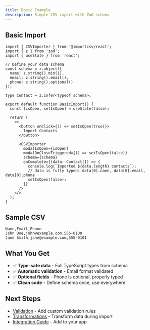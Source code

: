 ```yaml
---
title: Basic Example
description: Simple CSV import with Zod schema
---
```


## Basic Import

```tsx
import { CSVImporter } from '@importcsv/react';
import { z } from 'zod';
import { useState } from 'react';

// Define your data schema
const schema = z.object({
  name: z.string().min(1),
  email: z.string().email(),
  phone: z.string().optional()
});

type Contact = z.infer<typeof schema>;

export default function BasicImport() {
  const [isOpen, setIsOpen] = useState(false);

  return (
    <>
      <button onClick={() => setIsOpen(true)}>
        Import Contacts
      </button>

      <CSVImporter
        modalIsOpen={isOpen}
        modalOnCloseTriggered={() => setIsOpen(false)}
        schema={schema}
        onComplete={(data: Contact[]) => {
          console.log(`Imported ${data.length} contacts`);
          // data is fully typed: data[0].name, data[0].email, data[0].phone
          setIsOpen(false);
        }}
      />
    </>
  );
}
```

## Sample CSV

```csv
Name,Email,Phone
John Doe,john@example.com,555-0100
Jane Smith,jane@example.com,555-0101
```

## What You Get

- ✅ **Type-safe data** - Full TypeScript types from schema
- ✅ **Automatic validation** - Email format validated
- ✅ **Optional fields** - Phone is optional, properly typed
- ✅ **Clean code** - Define schema once, use everywhere

## Next Steps

- [Validation](/configuration/validation) - Add custom validation rules
- [Transformations](/configuration/transformations) - Transform data during import
- [Integration Guide](/integration/nextjs) - Add to your app
